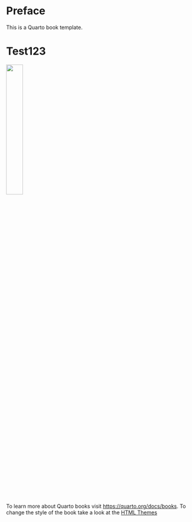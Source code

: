 # Preface {.unnumbered}

This is a Quarto book template. 

# Test123

![](images/logo.png){width="30%"}

To learn more about Quarto books visit <https://quarto.org/docs/books>. To change the style of the book take a look at the [HTML Themes](https://quarto.org/docs/output-formats/html-themes.html)
